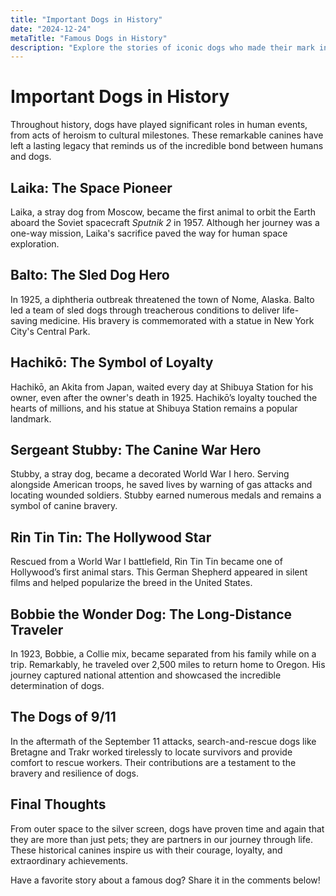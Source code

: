 ```yaml
---
title: "Important Dogs in History"
date: "2024-12-24"
metaTitle: "Famous Dogs in History"
description: "Explore the stories of iconic dogs who made their mark in history."
---
```


# Important Dogs in History

Throughout history, dogs have played significant roles in human events, from acts of heroism to cultural milestones. These remarkable canines have left a lasting legacy that reminds us of the incredible bond between humans and dogs.

## Laika: The Space Pioneer

Laika, a stray dog from Moscow, became the first animal to orbit the Earth aboard the Soviet spacecraft _Sputnik 2_ in 1957. Although her journey was a one-way mission, Laika's sacrifice paved the way for human space exploration.

## Balto: The Sled Dog Hero

In 1925, a diphtheria outbreak threatened the town of Nome, Alaska. Balto led a team of sled dogs through treacherous conditions to deliver life-saving medicine. His bravery is commemorated with a statue in New York City's Central Park.

## Hachikō: The Symbol of Loyalty

Hachikō, an Akita from Japan, waited every day at Shibuya Station for his owner, even after the owner's death in 1925. Hachikō’s loyalty touched the hearts of millions, and his statue at Shibuya Station remains a popular landmark.

## Sergeant Stubby: The Canine War Hero

Stubby, a stray dog, became a decorated World War I hero. Serving alongside American troops, he saved lives by warning of gas attacks and locating wounded soldiers. Stubby earned numerous medals and remains a symbol of canine bravery.

## Rin Tin Tin: The Hollywood Star

Rescued from a World War I battlefield, Rin Tin Tin became one of Hollywood’s first animal stars. This German Shepherd appeared in silent films and helped popularize the breed in the United States.

## Bobbie the Wonder Dog: The Long-Distance Traveler

In 1923, Bobbie, a Collie mix, became separated from his family while on a trip. Remarkably, he traveled over 2,500 miles to return home to Oregon. His journey captured national attention and showcased the incredible determination of dogs.

## The Dogs of 9/11

In the aftermath of the September 11 attacks, search-and-rescue dogs like Bretagne and Trakr worked tirelessly to locate survivors and provide comfort to rescue workers. Their contributions are a testament to the bravery and resilience of dogs.

## Final Thoughts

From outer space to the silver screen, dogs have proven time and again that they are more than just pets; they are partners in our journey through life. These historical canines inspire us with their courage, loyalty, and extraordinary achievements.

Have a favorite story about a famous dog? Share it in the comments below!
